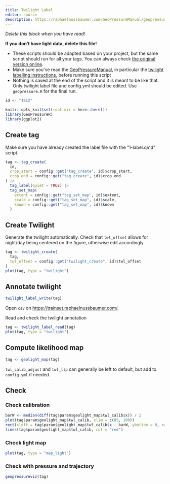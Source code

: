 ```yaml
---
title: Twilight Label
editor: source
description: https://raphaelnussbaumer.com/GeoPressureManual/geopressuretemplate-twilight.html
---
```


::: callout-tip
*Delete this block when you have read!*

**If you don't have light data, delete this file!**

-   These scripts should be adapted based on your project, but the same script should run for all your tags. You can always check [the original version online](https://github.com/Rafnuss/GeoPressureTemplate/blob/main/analysis/1-label.qmd).
-   Make sure you've read the [GeoPressureManual](https://raphaelnussbaumer.com/GeoPressureManual), in particular the [twilight labelling instructions](https://raphaelnussbaumer.com/GeoPressureManual/light-map.html#manual-labelling-of-twilight), before running this script
-   Nothing is saved at the end of the script and it is meant to be like that. Only twilight label file and config.yml should be edited. Use `geopressure.R` for the final run.
:::

```r
id <- "18LX"

knitr::opts_knit$set(root.dir = here::here())
library(GeoPressureR)
library(ggplot2)
```

## Create tag

Make sure you have already created the label file with the "1-label.qmd" script.

```r
tag <- tag_create(
  id,
  crop_start = config::get("tag_create", id)$crop_start,
  crop_end = config::get("tag_create", id)$crop_end
) |>
  tag_label(quiet = TRUE) |>
  tag_set_map(
    extent = config::get("tag_set_map", id)$extent,
    scale = config::get("tag_set_map", id)$scale,
    known = config::get("tag_set_map", id)$known
  )
```

## Create Twilight

Generate the twilight automatically. Check that `twl_offset` allows for night/day being centered on the figure, otherwise edit accordingly

```r
tag <- twilight_create(
  tag,
  twl_offset = config::get("twilight_create", id)$twl_offset
)
plot(tag, type = "twilight")
```

## Annotate twilight

```r
twilight_label_write(tag)
```

Open `csv` on <https://trainset.raphaelnussbaumer.com/>.

Read and check the twilight annotation

```r
tag <- twilight_label_read(tag)
plot(tag, type = "twilight")
```

## Compute likelihood map

```r
tag <- geolight_map(tag)
```

`twl_calib_adjust` and `twl_llp` can generally be left to default, but add to `config.yml` if needed.

## Check

### Check calibration

```r
barW <- median(diff(tag$param$geolight_map$twl_calib$x)) / 2
plot(tag$param$geolight_map$twl_calib, xlim = c(85, 100))
rect(xleft = tag$param$geolight_map$twl_calib$x - barW, ybottom = 0, xright = tag$param$geolight_map$twl_calib$x + barW, ytop = tag$param$geolight_map$twl_calib$y, col = gray(0.5))
lines(tag$param$geolight_map$twl_calib, col = "red")
```

### Check light map

```r
plot(tag, type = "map_light")
```

### Check with pressure and trajectory

```r
geopressureviz(tag)
```
